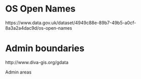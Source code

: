 
# OS Open Names

https://www.data.gov.uk/dataset/4949c88e-89b7-49b5-a0cf-8a3a2a4dac9d/os-open-names

# Admin boundaries

http://www.diva-gis.org/gdata

Admin areas
